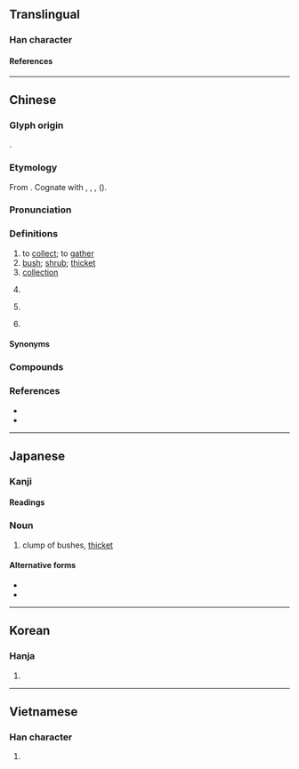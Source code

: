 {{also|丛}}
{{character info}}
==Translingual==

===Han character===
{{Han char|rn=29|rad=又|as=16|sn=18|four=32147|canj=TCTE|ids=⿱丵取}}

====References====
{{Han ref|kx=0167.120|dkj=03220|dj=0379.080|hdz=10402.150|uh=53E2}}

----

==Chinese==
{{zh-forms|s=丛|alt=樷,藂,欉-Min Nan vernacular}}

===Glyph origin===
{{Han etym}}
{{Han compound|丵|取|c1=s|c2=p|ls=psc}}.

===Etymology===
From {{inh|zh|sit-pro|*C-tsəw-k/ŋ||to collect; to gather; to assemble}}. Cognate with {{och-l|聚|to collect; to store}}, {{och-l|族|clan}}, {{och-l|最|to collect; most}}, {{och-l|稯|sheaf; bundle}} ({{zh-ref|Schuessler, 2007}}).

===Pronunciation===
{{zh-pron
|m=cóng,cōng,1nb=standard,2nb=variant
|m-s=
|c=cung4
|c-t=duung3
|g=
|h=pfs=
|j=
|mb=
|md=
|mn=chông/châng
|mn_note=chông - literary; châng - vernacular (classifier for trees)
|mn-t=zang5
|w=
|x=
|mc=y
|oc=y
|cat=v,n,pn
}}

===Definitions===
{{zh-hanzi}}

# to [[collect]]; to [[gather]]
# [[bush]]; [[shrub]]; [[thicket]]
# [[collection]]
# {{lb|zh|Min Bei|Min Nan}} {{zh-classifier|[[plant]]s}}
#: {{zh-x|一 叢 樹|a tree|MN}}
# {{lb|zh|Hokkien}} {{zh-classifier|[[long]] [[object]]s}}
# {{surname|zh}}

====Synonyms====
{{zh-dial|棵}}
{{zh-dial|把-2}}

===Compounds===
{{zh-der|叢辰|叢生|密密叢叢|叢林|人叢|叢箐|叢刊|叢木|叢灌|叢薄|叢聚|幽叢|叢葬|叢雜|叢篠|叢殘小語|孔叢子|叢書|叢集|叢棘|叢脞|叢塊根|叢冢|叢帖|叢刻|叢生葉|叢談|叢密|叢祠|新民叢報|為叢敺雀|淵魚叢爵|百弊叢生|百病叢生|深叢|為叢驅雀|水泥叢林|樹叢|花柳叢|草叢|花叢|雜草叢生|蠶叢|野草叢生|諸務叢脞|談叢|並頭叢|刀叢|叢倒|叢倚|叢冗|叢劇|叢叢|叢報|叢塗|叢夥|叢委|叢射|叢山峻嶺|叢巧|叢怨|叢悲|叢悴|叢惡|叢戰|叢手|叢擁|叢攢|叢曹劇部|叢植|叢殘|叢毛|叢沓|叢泊|叢湊|叢滋|叢然|叢煩|叢物|叢猥|叢玉|叢瑣|叢社|叢穢|叢箭|叢篁|叢簇|叢糅|叢細|叢緻|叢繁|叢繆|叢翳|叢育|叢臺|叢芮|叢芳|叢茂|叢莽|叢菅|叢萃|叢葆|叢蓍|叢蔚|叢蕪|叢薈|叢蘭|叢豔|叢輕折軸|叢遽|叢重|叢錯|叢雀淵魚|叢雲|叢霄|叢顇|叢駢|叢龐|密叢叢|巑叢|拔叢|拔叢出類|攢叢|春叢|林叢|枯叢|柳陌花叢|桂叢|棘叢|榛叢|灌叢|玉叢|珍叢|神叢|窠叢|笙叢|籍叢|籠叢|綠叢|綺羅叢|芳叢|蟠青叢翠|蠶叢路|蠶叢鳥道|蠹叢|豔叢|連叢|霜叢|青叢|髻叢|鬧叢叢|鬱叢叢|黑叢叢|叢雨}}

===References===
* {{R:yue:Hanzi}}
* {{R:twedu|A00479}}

{{zh-cat|Intermediate}}

----

==Japanese==

===Kanji===
{{ja-kanji|grade=|rs=又16}}

====Readings====
{{ja-readings
|goon=ず
|kanon=そう
|kanyoon=ぞう
|kun=くさむら-, むら-がる, むら
}}

===Noun===
{{ja-noun|くさむら}}

# clump of bushes, [[thicket]]

====Alternative forms====
* {{l|ja|草叢}}
* {{l|ja|草むら}}

----

==Korean==

===Hanja===
{{ko-hanja|총}}

# {{rfdef|ko|sort=又16}}

----

==Vietnamese==

===Han character===
{{vi-readings|reading=[[tòng]], [[tùng]]|rs=又16}}

# {{rfdef|vi|sort=又16}}